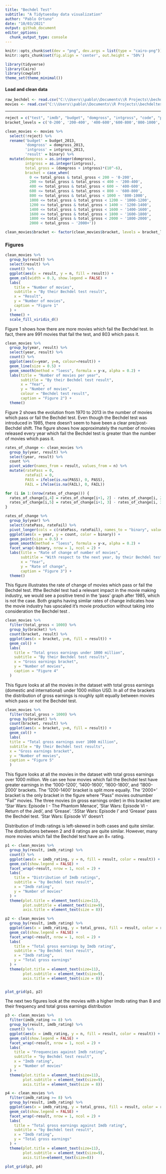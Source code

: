 ```yaml
---
title: "Bechdel Test"
subtitle: "A Tidytuesday data visualization"
author: "Pablo Ortuno"
date: "10/03/2021"
output: github_document
editor_options: 
  chunk_output_type: console
---
```


```r
knitr::opts_chunk$set(dev = "png", dev.args = list(type = "cairo-png"))
knitr::opts_chunk$set(fig.align = 'center', out.height = '50%')
```

```r
library(tidyverse)
library(Cairo)
library(cowplot)
theme_set(theme_minimal())
```

#### Load and clean data

```r

raw_bechdel <- read.csv("C:\\Users\\pablo\\Documents\\R Projects\\bechdeltest\\Data\\raw_bechdel.csv")
movies <- read.csv("C:\\Users\\pablo\\Documents\\R Projects\\bechdeltest\\Data\\movies.csv")

```
***
```r
reject = c("test", "imdb", "budget", "domgross", "intgross", "code", "period_code", "decade_code", "imdb_id", "response", "poster", "error")
bracket_levels = c('0-200', '200-400', '400-600','600-800','800-1000','1000-1200','1200-1400','1400-1600','1600-1800','1800-2000','2000+')

clean_movies <- movies %>%
  select(!reject) %>%
  rename('budget' = budget_2013,
         'domgross' = domgross_2013,
         'intgross' = intgross_2013,
         'result' = binary) %>%
  mutate(domgross = as.integer(domgross),
         intgross = as.integer(intgross),
         total_gross = (domgross + intgross)*(10^-6),
         bracket = case_when(
           0 <= total_gross & total_gross < 200 ~ '0-200',
           200 <= total_gross & total_gross < 400 ~ '200-400',
           400 <= total_gross & total_gross < 600 ~ '400-600',
           600 <= total_gross & total_gross < 800 ~ '600-800',
           800 <= total_gross & total_gross < 1000 ~ '800-1000',
           1000 <= total_gross & total_gross < 1200 ~ '1000-1200',
           1200 <= total_gross & total_gross < 1400 ~ '1200-1400',
           1400 <= total_gross & total_gross < 1600 ~ '1400-1600',
           1600 <= total_gross & total_gross < 1800 ~ '1600-1800',
           1800 <= total_gross & total_gross < 2000 ~ '1800-2000',
           2000 < total_gross ~ '2000+'))

clean_movies$bracket <- factor(clean_movies$bracket, levels = bracket_levels)

```

### Figures
```r

clean_movies %>%
  group_by(result) %>%
  select(result) %>%
  count() %>%
  ggplot(aes(x = result, y = n, fill = result)) +
  geom_col(width = 0.3, show.legend = FALSE) +
  labs(
    title = "Number of movies",
    subtitle = "By their Bechdel test result",
    x = "Result",
    y = "Number of movies",
    caption = "Figure 1"
  ) +
  theme() +
  scale_fill_viridis_d()

```

Figure 1 shows how there are more movies which fail the Bechdel test. In fact, there are 991 movies that fail the test, and 803 which pass it.

```r
clean_movies %>%
  group_by(year, result) %>%
  select(year, result) %>%
  count() %>%
  ggplot(aes(x=year, y=n, colour=result)) +
  geom_line(size = 0.5) +
  geom_smooth(method = "loess", formula = y~x, alpha = 0.2) +
  labs(title = "Number of movies per year",
       subtitle = "By their Bechdel test result",
       x = "Year",
       y = "Number of movies",
       colour = "Bechdel test result",
       caption = "Figure 2") +
  theme()
```

Figure 2 shows the evolution from 1970 to 2013 in the number of movies which pass or fail the Bechdel test. Even though the Bechdel test was introduced in 1985, there doesn't seem to have been a clear pre/post-Bechdel shift. The figure shows how approximately the number of movies released every year which fail the Bechdel test is greater than the number of movies which pass it.

```r

rates_of_change <- clean_movies %>%
  group_by(year, result) %>%
  select(year, result) %>%
  count %>%
  pivot_wider(names_from = result, values_from = n) %>%
  mutate(ratePass = 0,
         rateFail = 0,
         PASS = ifelse(is.na(PASS), 0, PASS),
         FAIL = ifelse(is.na(FAIL), 0, FAIL))

for (i in 1:(nrow(rates_of_change))) {
  rates_of_change[i,4] = rates_of_change[i+1, 2] - rates_of_change[i, 2] 
  rates_of_change[i,5] = rates_of_change[i+1, 3] - rates_of_change[i, 3]
}

rates_of_change %>%
  group_by(year) %>%
  select(ratePass, rateFail) %>%
  pivot_longer(cols = c(ratePass, rateFail), names_to = "binary", values_to = "count") %>%
  ggplot(aes(x = year, y = count, color = binary)) +
  geom_point(size = 0.5) +
  geom_smooth(method = "loess", formula = y~x, alpha = 0.2) +
  facet_wrap(~binary, nrow = 1, ncol = 2) +
  labs(title = "Rate of change of number of movies",
       subtitle = "With respect to the next year, by their Bechdel test result",
       x = "Year",
       y = "Rate of change",
       caption = "Figure 3") +
  theme()

```

This figure illustrates the rate of change of movies which pass or fail the Bechdel test. Ifthe  Bechdel test had a relevant impact in the movie making industry, we would see a positive trend in the 'pass' graph after 1985, which is not the case. Both graphs having similar rates of change indicates how the movie industry has upscaled it's movie production without taking into consideration the Bechdel test .

```r

clean_movies %>%
  filter(total_gross < 1000) %>%
  group_by(bracket) %>%
  count(bracket, result) %>%
  ggplot(aes(x = bracket, y=n, fill = result)) +
  geom_col() +
  labs(
    title = "Total gross earnings under 1000 million",
    subtitle = "By their Bechdel test results",
    x = "Gross earnings bracket",
    y = "Number of movies",
    caption = "Figure 4"
  )
```

This figure looks at all the movies in the dataset with total gross earnings (domestic and international) under 1000 million USD. In all of the brackets the distribution of gross earnings is roughly split equally between movies which pass or not the Bechdel test.

``` r
clean_movies %>%
  filter(total_gross > 1000) %>%
  group_by(bracket) %>%
  count(bracket, result) %>%
  ggplot(aes(x = bracket, y=n, fill = result)) +
  geom_col() +
  labs(
  title = "Total gross earnings over 1000 million",
  subtitle = "By their Bechdel test results",
  x = "Gross earnings bracket",
  y = "Number of movies",
  caption = "Figure 5"
  )


```


This figure looks at all the movies in the dataset with total gross earnings over 1000 million.
We can see how movies which fail the Bechdel test have greater earnings in the '1000-1200', '1400-1600', '1600-1800', and '1800-2000' brackets. The '1200-1400' bracket is split more equally. The '2000+' bracket is the only bracket in the figure where "Pass" movies outnumber "Fail" movies.
The three movies (in gross earnings order) in this bracket are: 'Star Wars: Episode I - The Phantom Menace', 'Star Wars: Episode VI - Return of the Jedi', and 'Grease'. '.5Star Wars: Episode I' and 'Grease' pass the Bechdel test. 'Star Wars: Episode VI' doesn't

Distribution of Imdb ratings is left-skewed in both cases and quite similar. The distributions between 2 and 8 ratings are quite similar. However, many more movies which fail the Bechdel test have an 8+ rating.

```r
p1 <- clean_movies %>%
  group_by(result, imdb_rating) %>%
  count() %>%
  ggplot(aes(x = imdb_rating, y = n, fill = result, color = result)) +
  geom_col(show.legend = FALSE) +
  facet_wrap(~result, nrow = 1, ncol = 2) +
  labs(
    title = "Distribution of Imdb ratings",
    subtitle = "by Bechdel test result",
    x = "Imdb rating",
    y = "Number of movies"
  ) +
  theme(plot.title = element_text(size=11),
        plot.subtitle = element_text(size=9),
        axis.title = element_text(size = 8))

p2 <- clean_movies %>%
  group_by(result, imdb_rating) %>%
  ggplot(aes(x = imdb_rating, y = total_gross, fill = result, color = result)) +
  geom_col(show.legend = FALSE) +
  facet_wrap(~result, nrow = 1, ncol = 2) +
  labs(
    title = "Total gross earnings by Imdb rating",
    subtitle = "by Bechdel test result",
    x = "Imdb rating",
    y = "Total gross earnings"
  ) +
  theme(plot.title = element_text(size=11),
        plot.subtitle = element_text(size=9),
        axis.title = element_text(size = 8))


plot_grid(p1, p2)
```

The next two figures look at the movies with a higher Imdb rating than 8 and their frequency and total gross earnings distribution

```r
p3 <- clean_movies %>%
  filter(imdb_rating >= 8) %>%
  group_by(result, imdb_rating) %>%
  count() %>%
  ggplot(aes(x = imdb_rating, y = n, fill = result, color = result)) +
  geom_col(show.legend = FALSE) +
  facet_wrap(~result, nrow = 1, ncol = 2) +
  labs(
    title = "Frequencies against Imdb rating",
    subtitle = "by Bechdel test result",
    x = "Imdb rating",
    y = "Number of movies"
  ) +
  theme(plot.title = element_text(size=11),
        plot.subtitle = element_text(size=9),
        axis.title = element_text(size = 8))

p4 <- clean_movies %>%
  filter(imdb_rating >= 8) %>%
  group_by(result, imdb_rating) %>%
  ggplot(aes(x = imdb_rating, y = total_gross, fill = result, color = result)) +
  geom_col(show.legend = FALSE) +
  facet_wrap(~result, nrow = 1, ncol = 2) +
  labs(
    title = "Total gross earnings against Imdb rating",
    subtitle = "by Bechdel test result",
    x = "Imdb rating",
    y = "Total gross earnings"
  ) +
  theme(plot.title = element_text(size=11),
        plot.subtitle = element_text(size=9),
        axis.title=element_text(size=8))

plot_grid(p3, p4)
```

```r



```

